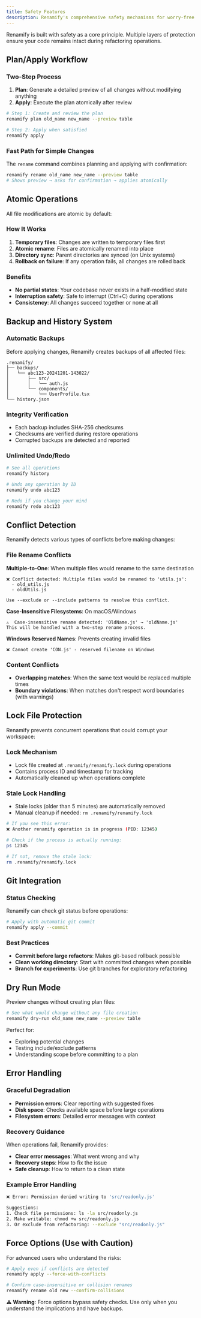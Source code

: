 ```yaml
---
title: Safety Features
description: Renamify's comprehensive safety mechanisms for worry-free refactoring
---
```


Renamify is built with safety as a core principle. Multiple layers of protection ensure your code remains intact during refactoring operations.

## Plan/Apply Workflow

### Two-Step Process
1. **Plan**: Generate a detailed preview of all changes without modifying anything
2. **Apply**: Execute the plan atomically after review

```bash
# Step 1: Create and review the plan
renamify plan old_name new_name --preview table

# Step 2: Apply when satisfied
renamify apply
```

### Fast Path for Simple Changes
The `rename` command combines planning and applying with confirmation:

```bash
renamify rename old_name new_name --preview table
# Shows preview → asks for confirmation → applies atomically
```

## Atomic Operations

All file modifications are atomic by default:

### How It Works
1. **Temporary files**: Changes are written to temporary files first
2. **Atomic rename**: Files are atomically renamed into place
3. **Directory sync**: Parent directories are synced (on Unix systems) 
4. **Rollback on failure**: If any operation fails, all changes are rolled back

### Benefits
- **No partial states**: Your codebase never exists in a half-modified state
- **Interruption safety**: Safe to interrupt (Ctrl+C) during operations
- **Consistency**: All changes succeed together or none at all

## Backup and History System

### Automatic Backups
Before applying changes, Renamify creates backups of all affected files:

```
.renamify/
├── backups/
│   └── abc123-20241201-143022/
│       ├── src/
│       │   └── auth.js
│       └── components/
│           └── UserProfile.tsx
└── history.json
```

### Integrity Verification
- Each backup includes SHA-256 checksums
- Checksums are verified during restore operations
- Corrupted backups are detected and reported

### Unlimited Undo/Redo
```bash
# See all operations
renamify history

# Undo any operation by ID
renamify undo abc123

# Redo if you change your mind  
renamify redo abc123
```

## Conflict Detection

Renamify detects various types of conflicts before making changes:

### File Rename Conflicts

**Multiple-to-One**: When multiple files would rename to the same destination
```
❌ Conflict detected: Multiple files would be renamed to 'utils.js':
  - old_utils.js
  - oldUtils.js

Use --exclude or --include patterns to resolve this conflict.
```

**Case-Insensitive Filesystems**: On macOS/Windows
```
⚠️  Case-insensitive rename detected: 'OldName.js' → 'oldName.js'
This will be handled with a two-step rename process.
```

**Windows Reserved Names**: Prevents creating invalid files
```
❌ Cannot create 'CON.js' - reserved filename on Windows
```

### Content Conflicts
- **Overlapping matches**: When the same text would be replaced multiple times
- **Boundary violations**: When matches don't respect word boundaries (with warnings)

## Lock File Protection

Renamify prevents concurrent operations that could corrupt your workspace:

### Lock Mechanism
- Lock file created at `.renamify/renamify.lock` during operations
- Contains process ID and timestamp for tracking
- Automatically cleaned up when operations complete

### Stale Lock Handling
- Stale locks (older than 5 minutes) are automatically removed
- Manual cleanup if needed: `rm .renamify/renamify.lock`

```bash
# If you see this error:
❌ Another renamify operation is in progress (PID: 12345)

# Check if the process is actually running:
ps 12345

# If not, remove the stale lock:
rm .renamify/renamify.lock
```

## Git Integration

### Status Checking
Renamify can check git status before operations:

```bash
# Apply with automatic git commit
renamify apply --commit
```

### Best Practices
- **Commit before large refactors**: Makes git-based rollback possible
- **Clean working directory**: Start with committed changes when possible
- **Branch for experiments**: Use git branches for exploratory refactoring

## Dry Run Mode

Preview changes without creating plan files:

```bash
# See what would change without any file creation
renamify dry-run old_name new_name --preview table
```

Perfect for:
- Exploring potential changes
- Testing include/exclude patterns
- Understanding scope before committing to a plan

## Error Handling

### Graceful Degradation
- **Permission errors**: Clear reporting with suggested fixes
- **Disk space**: Checks available space before large operations
- **Filesystem errors**: Detailed error messages with context

### Recovery Guidance
When operations fail, Renamify provides:
- **Clear error messages**: What went wrong and why
- **Recovery steps**: How to fix the issue
- **Safe cleanup**: How to return to a clean state

### Example Error Handling
```bash
❌ Error: Permission denied writing to 'src/readonly.js'

Suggestions:
1. Check file permissions: ls -la src/readonly.js
2. Make writable: chmod +w src/readonly.js
3. Or exclude from refactoring: --exclude "src/readonly.js"
```

## Force Options (Use with Caution)

For advanced users who understand the risks:

```bash
# Apply even if conflicts are detected
renamify apply --force-with-conflicts

# Confirm case-insensitive or collision renames
renamify rename old new --confirm-collisions
```

**⚠️ Warning**: Force options bypass safety checks. Use only when you understand the implications and have backups.
